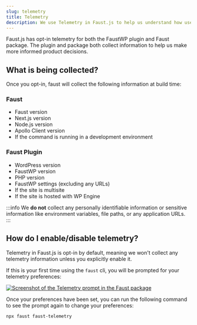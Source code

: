 ```yaml
---
slug: telemetry
title: Telemetry
description: We use Telemetry in Faust.js to help us understand how users use our projects.
---
```


Faust.js has opt-in telemetry for both the FaustWP plugin and Faust package. The plugin and package both collect information to help us make more informed product decisions.

## What is being collected?

Once you opt-in, faust will collect the following information at build time:

### Faust

- Faust version
- Next.js version
- Node.js version
- Apollo Client version
- If the command is running in a development environment

### Faust Plugin

- WordPress version
- FaustWP version
- PHP version
- FaustWP settings (excluding any URLs)
- If the site is multisite
- If the site is hosted with WP Engine

:::info
We **do not** collect any personally identifiable information or sensitive information like environment variables, file paths, or any application URLs.
:::

## How do I enable/disable telemetry?

Telemetry in Faust.js is opt-in by default, meaning we won't collect any telemetry information unless you explicitly enable it.

If this is your first time using the `faust` cli, you will be prompted for your telemetry preferences:

<a href="/docs/img/telemetry-cli-prompt.png" target="_blank">
  <img
    src="/docs/img/telemetry-cli-prompt.png"
    alt="Screenshot of the Telemetry prompt in the Faust package"
  />
</a>

Once your preferences have been set, you can run the following command to see the prompt again to change your preferences:

```sh
npx faust faust-telemetry
```
